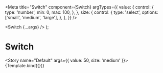 
<Meta
  title="Switch"
  component={Switch}
  argTypes={{
    value: {
      control: {
        type: 'number',
        min: 0,
        max: 100,
      },
    },
    size: {
      control: {
        type: 'select',
        options: ['small', 'medium', 'large'],
      },
    },
  }}
/>

  <Switch {...args} />
);

# Switch

<Story name="Default" args={{ value: 50, size: 'medium' }}>
  {Template.bind({})}
</Story>